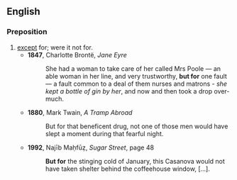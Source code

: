 ==English==
===Preposition===
{{en-prep|pos=[[but]] [[for]]}}
# [[except]] for; were it not for.
#*'''1847''', Charlotte Brontë, ''Jane Eyre''
#*:She had a woman to take care of her called Mrs Poole — an able woman in her line, and very trustworthy, '''but for''' one fault — a fault common to a deal of them nurses and matrons - ''she kept a bottle of gin by her'', and now and then took a drop over-much.
#*'''1880''', Mark Twain, ''A Tramp Abroad''
#*:But for that beneficent drug, not one of those men would have slept a moment during that fearful night.  
#*'''1992''', Najīb Maḥfūẓ, ''Sugar Street'', page 48
#*:'''But for''' the stinging cold of January, this Casanova would not have taken shelter behind the coffeehouse window, [...].